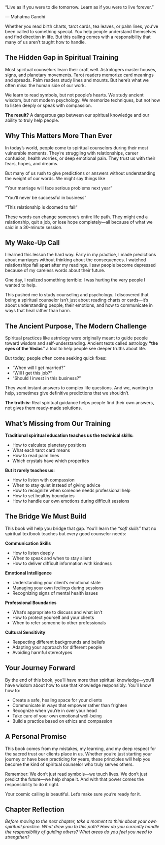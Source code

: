 ::: {.pull-quote}

"Live as if you were to die tomorrow.
Learn as if you were to live forever."

— Mahatma Gandhi
:::

Whether you read birth charts, tarot cards, tea leaves, or palm lines, you've been called to something special. You help people understand themselves and find direction in life. But this calling comes with a responsibility that many of us aren't taught how to handle.

## **The Hidden Gap in Spiritual Training**

Most spiritual counselors learn their craft well. Astrologers master houses, signs, and planetary movements. Tarot readers memorize card meanings and spreads. Palm readers study lines and mounts. But here's what we often miss: the human side of our work.

We learn to read symbols, but not people's hearts. We study ancient wisdom, but not modern psychology. We memorize techniques, but not how to listen deeply or speak with compassion.

::: {.highlight-box}
**The result?** A dangerous gap between our spiritual knowledge and our ability to truly help people.
:::

## **Why This Matters More Than Ever**

In today's world, people come to spiritual counselors during their most vulnerable moments. They're struggling with relationships, career confusion, health worries, or deep emotional pain. They trust us with their fears, hopes, and dreams.

But many of us rush to give predictions or answers without understanding the weight of our words. We might say things like 

::: {.warning-box}
"Your marriage will face serious problems next year"

"You'll never be successful in business"

"This relationship is doomed to fail"
:::

These words can change someone's entire life path. They might end a relationship, quit a job, or lose hope completely—all because of what we said in a 30-minute session.

## **My Wake-Up Call**

I learned this lesson the hard way. Early in my practice, I made predictions about marriages without thinking about the consequences. I watched relationships fall apart after my readings. I saw people become depressed because of my careless words about their future.

One day, I realized something terrible: I was hurting the very people I wanted to help.

This pushed me to study counseling and psychology. I discovered that being a spiritual counselor isn't just about reading charts or cards—it's about understanding people, their emotions, and how to communicate in ways that heal rather than harm.

## **The Ancient Purpose, The Modern Challenge**

Spiritual practices like astrology were originally meant to guide people toward wisdom and self-understanding. Ancient texts called astrology **"the eyes of the Vedas"** a tool to help people see deeper truths about life.

But today, people often come seeking quick fixes:

- "When will I get married?"
- "Will I get this job?"
- "Should I invest in this business?"

They want instant answers to complex life questions. And we, wanting to help, sometimes give definitive predictions that we shouldn't.

::: {.key-insight}
**The truth is:** Real spiritual guidance helps people find their own answers, not gives them ready-made solutions.
:::

## **What's Missing from Our Training**

::: {.comparison-box}
**Traditional spiritual education teaches us the technical skills:**

- How to calculate planetary positions
- What each tarot card means
- How to read palm lines
- Which crystals have which properties

**But it rarely teaches us:**

- How to listen with compassion
- When to stay quiet instead of giving advice
- How to recognize when someone needs professional help
- How to set healthy boundaries
- How to handle our own emotions during difficult sessions
:::

## **The Bridge We Must Build**

This book will help you bridge that gap. You'll learn the *"soft skills"* that no spiritual textbook teaches but every good counselor needs:

::: {.skills-grid}
::: {.skill-box}
**Communication Skills**

- How to listen deeply
- When to speak and when to stay silent
- How to deliver difficult information with kindness
:::

::: {.skill-box}
**Emotional Intelligence**

- Understanding your client's emotional state
- Managing your own feelings during sessions
- Recognizing signs of mental health issues
:::

::: {.skill-box}
**Professional Boundaries**

- What's appropriate to discuss and what isn't
- How to protect yourself and your clients
- When to refer someone to other professionals
:::

::: {.skill-box}
**Cultural Sensitivity**

- Respecting different backgrounds and beliefs
- Adapting your approach for different people
- Avoiding harmful stereotypes
:::
:::


## **Your Journey Forward**

By the end of this book, you'll have more than spiritual knowledge—you'll have wisdom about how to use that knowledge responsibly. You'll know how to:

- Create a safe, healing space for your clients
- Communicate in ways that empower rather than frighten
- Recognize when you're in over your head
- Take care of your own emotional well-being
- Build a practice based on ethics and compassion

## **A Personal Promise**

This book comes from my mistakes, my learning, and my deep respect for the sacred trust our clients place in us. Whether you're just starting your journey or have been practicing for years, these principles will help you become the kind of spiritual counselor who truly serves others.

Remember: We don't just read symbols—we touch lives. We don't just predict the future—we help shape it. And with that power comes the responsibility to do it right.

Your cosmic calling is beautiful. Let's make sure you're ready for it.

## **Chapter Reflection**
*Before moving to the next chapter, take a moment to think about your own spiritual practice. What drew you to this path? How do you currently handle the responsibility of guiding others? What areas do you feel you need to strengthen?*
